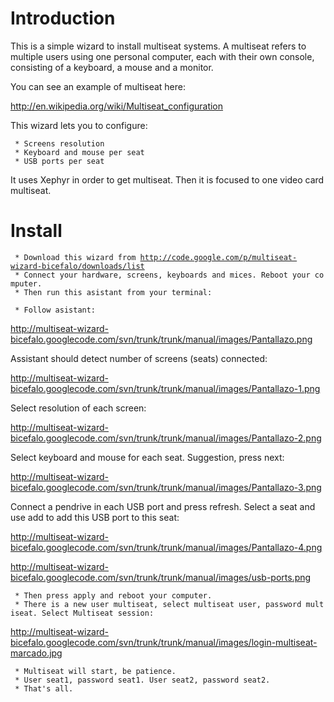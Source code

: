 = Introduction =

This is a simple wizard to install multiseat systems. A multiseat refers to multiple users using one personal computer, each with their own console, consisting of a keyboard, a mouse and a monitor.

You can see an example of multiseat here:

http://en.wikipedia.org/wiki/Multiseat_configuration

This wizard lets you to configure:

  * Screens resolution
  * Keyboard and mouse per seat
  * USB ports per seat 

It uses Xephyr in order to get multiseat. Then it is focused to one video card multiseat. 


= Install =

  * Download this wizard from http://code.google.com/p/multiseat-wizard-bicefalo/downloads/list
  * Connect your hardware, screens, keyboards and mices. Reboot your computer.
  * Then run this asistant from your terminal:

{{{sudo python main.py}}}

  * Follow asistant:

http://multiseat-wizard-bicefalo.googlecode.com/svn/trunk/trunk/manual/images/Pantallazo.png

Assistant should detect number of screens (seats) connected:

http://multiseat-wizard-bicefalo.googlecode.com/svn/trunk/trunk/manual/images/Pantallazo-1.png

Select resolution of each screen:

http://multiseat-wizard-bicefalo.googlecode.com/svn/trunk/trunk/manual/images/Pantallazo-2.png

Select keyboard and mouse for each seat. Suggestion, press next:

http://multiseat-wizard-bicefalo.googlecode.com/svn/trunk/trunk/manual/images/Pantallazo-3.png

Connect a pendrive in each USB port and press refresh. Select a seat and use add to add this USB port to this seat: 

http://multiseat-wizard-bicefalo.googlecode.com/svn/trunk/trunk/manual/images/Pantallazo-4.png

http://multiseat-wizard-bicefalo.googlecode.com/svn/trunk/trunk/manual/images/usb-ports.png

  * Then press apply and reboot your computer.
  * There is a new user multiseat, select multiseat user, password multiseat. Select Multiseat session:

http://multiseat-wizard-bicefalo.googlecode.com/svn/trunk/trunk/manual/images/login-multiseat-marcado.jpg

  * Multiseat will start, be patience.
  * User seat1, password seat1. User seat2, password seat2.
  * That's all.